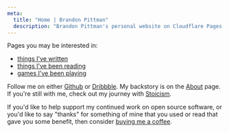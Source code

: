 ```yaml
---
meta:
  title: "Home | Brandon Pittman"
  description: "Brandon Pittman's personal website on Cloudflare Pages."
---
```



Pages you may be interested in:

- [things I've written](/writing)
- [things I've been reading](/reading)
- [games I've been playing](/playing)

Follow me on either [Github](https://github.com/brandonpittman) or
[Dribbble](https://dribbble.com/pittman). My backstory is on the
[About](/about) page. If you're still with me, check out my journey with
[Stoicism](/stoic).

If you'd like to help support my continued work on open source software, or
you'd like to say "thanks" for something of mine that you used or read that
gave you some benefit, then consider [buying me a
coffee](https://buymeacoffee.com/blp).

<EmailMe />
